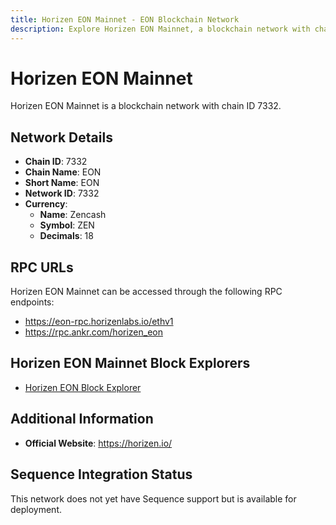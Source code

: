```yaml
--- 
title: Horizen EON Mainnet - EON Blockchain Network
description: Explore Horizen EON Mainnet, a blockchain network with chain ID 7332. Learn about its native currency, Zencash, and how to interact with the network.
---
```


# Horizen EON Mainnet

Horizen EON Mainnet is a blockchain network with chain ID 7332.

## Network Details

- **Chain ID**: 7332
- **Chain Name**: EON
- **Short Name**: EON
- **Network ID**: 7332
- **Currency**: 
  - **Name**: Zencash
  - **Symbol**: ZEN
  - **Decimals**: 18

## RPC URLs

Horizen EON Mainnet can be accessed through the following RPC endpoints:

- https://eon-rpc.horizenlabs.io/ethv1
- https://rpc.ankr.com/horizen_eon

## Horizen EON Mainnet Block Explorers

- [Horizen EON Block Explorer](https://eon-explorer.horizenlabs.io)

## Additional Information

- **Official Website**: https://horizen.io/

## Sequence Integration Status

This network does not yet have Sequence support but is available for deployment.
